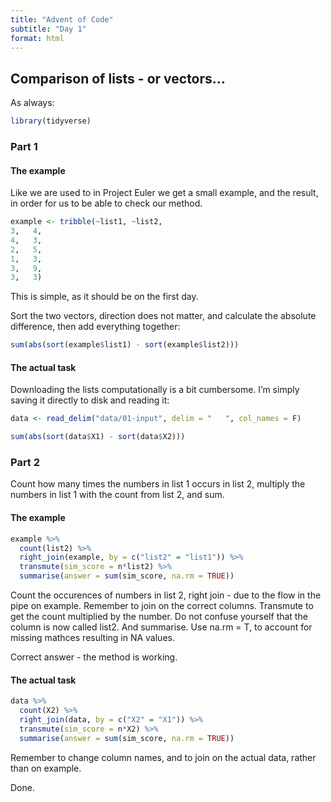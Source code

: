 ```yaml
---
title: "Advent of Code"
subtitle: "Day 1"
format: html
---
```


## Comparison of lists - or vectors...

As always:

```r
library(tidyverse)
```

### Part 1

#### The example

Like we are used to in Project Euler we get a small example, and the result,
in order for us to be able to check our method.

```r
example <- tribble(~list1, ~list2,
3,   4,
4,   3,
2,   5,
1,   3,
3,   9,
3,   3)
```

This is simple, as it should be on the first day.

Sort the two vectors, direction does not matter, and calculate the
absolute difference, then add everything together:

```r
sum(abs(sort(example$list1) - sort(example$list2)))
```

#### The actual task

Downloading the lists computationally is a bit cumbersome. I'm simply saving
it directly to disk and reading it:

```r
data <- read_delim("data/01-input", delim = "   ", col_names = F)
```


```r
sum(abs(sort(data$X1) - sort(data$X2)))
```


### Part 2

Count how many times the numbers in list 1 occurs in list 2, multiply the
numbers in list 1 with the count from list 2, and sum.

#### The example

```r
example %>% 
  count(list2) %>% 
  right_join(example, by = c("list2" = "list1")) %>% 
  transmute(sim_score = n*list2) %>% 
  summarise(answer = sum(sim_score, na.rm = TRUE))
```

Count the occurences of numbers in list 2, right join - due to the flow in
the pipe on example. Remember to join on the correct columns. Transmute to 
get the count multiplied by the number. Do not confuse yourself that the column
is now called list2. And summarise. Use na.rm = T, to account for missing mathces
resulting in NA values.

Correct answer - the method is working.

#### The actual task

```r
data %>% 
  count(X2) %>% 
  right_join(data, by = c("X2" = "X1")) %>% 
  transmute(sim_score = n*X2) %>% 
  summarise(answer = sum(sim_score, na.rm = TRUE))
```

Remember to change column names, and to join on the actual data, rather than
on example. 

Done.
